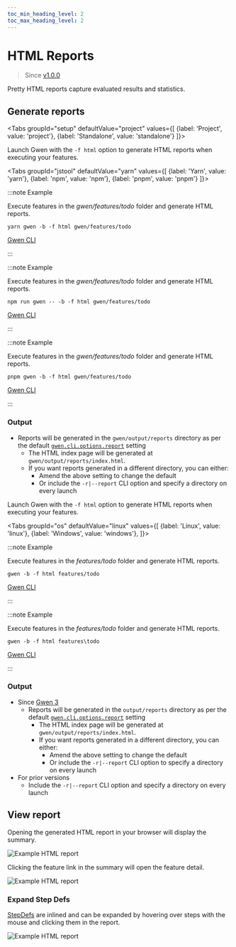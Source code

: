 ```yaml
--- 
toc_min_heading_level: 2
toc_max_heading_level: 2
---
```



# HTML Reports

> Since [v1.0.0](https://github.com/gwen-interpreter/gwen-web/releases/tag/v1.0.0)

Pretty HTML reports capture evaluated results and statistics.

## Generate reports

<Tabs
  groupId="setup"
  defaultValue="project"
  values={[
    {label: 'Project', value: 'project'},
    {label: 'Standalone', value: 'standalone'}
  ]}>

<TabItem value="project">

Launch Gwen with the `-f html` option to generate HTML reports when executing your features.

<Tabs
  groupId="jstool"
  defaultValue="yarn"
  values={[
    {label: 'Yarn', value: 'yarn'},
    {label: 'npm', value: 'npm'},
    {label: 'pnpm', value: 'pnpm'}
  ]}>

<TabItem value="yarn">

:::note Example

Execute features in the *gwen/features/todo* folder and generate HTML reports.

```shell
yarn gwen -b -f html gwen/features/todo
```

[Gwen CLI](/docs/cli)

:::

</TabItem>
<TabItem value="npm">

:::note Example

Execute features in the *gwen/features/todo* folder and generate HTML reports.

```shell
npm run gwen -- -b -f html gwen/features/todo
```

[Gwen CLI](/docs/cli)

:::

</TabItem>
<TabItem value="pnpm">

:::note Example

Execute features in the *gwen/features/todo* folder and generate HTML reports.

```shell
pnpm gwen -b -f html gwen/features/todo
```

[Gwen CLI](/docs/cli)

:::

</TabItem>
</Tabs>

### Output

- Reports will be generated in the `gwen/output/reports` directory as per the default [`gwen.cli.options.report`](/docs/settings/reference#gwen-cli-options-report) setting
  - The HTML index page will be generated at `gwen/output/reports/index.html`.
  - If you want reports generated in a different directory, you can either:
    - Amend the above setting to change the default
    - Or include the `-r|--report` CLI option and specify a directory on every launch

</TabItem>

<TabItem value="standalone">

Launch Gwen with the `-f html` option to generate HTML reports when executing your features.

<Tabs
  groupId="os"
  defaultValue="linux"
  values={[
    {label: 'Linux', value: 'linux'},
    {label: 'Windows', value: 'windows'},
  ]}>

<TabItem value="linux">

:::note Example

Execute features in the *features/todo* folder and generate HTML reports.

```shell
gwen -b -f html features/todo
```

[Gwen CLI](/docs/cli)

:::

</TabItem>

<TabItem value="windows">

:::note Example

Execute features in the *features/todo* folder and generate HTML reports.

```shell
gwen -b -f html features\todo
```

[Gwen CLI](/docs/cli)

:::

</TabItem>

</Tabs>

### Output

- Since [Gwen 3](/docs/gwen3)
  - Reports will be generated in the `output/reports` directory as per the default [`gwen.cli.options.report`](/docs/settings/reference#gwen-cli-options-report) setting
    - The HTML index page will be generated at `gwen/output/reports/index.html`.
    - If you want reports generated in a different directory, you can either:
      - Amend the above setting to change the default
      - Or include the `-r|--report` CLI option to specify a directory on every launch
- For prior versions
  - Include the `-r|--report` CLI option and specify a directory on every launch

</TabItem>

</Tabs>

## View report

Opening the generated HTML report in your browser will display the summary.

![Example HTML report](/img/reports/sample-html-report-summary.png)

Clicking the feature link in the summary will open the feature detail.

![Example HTML report](/img/reports/sample-html-report-detail.png)

### Expand Step Defs

[StepDefs](/docs/meta#stepdefs) are inlined and can be expanded by hovering over steps with the mouse and clicking them in the report.

![Example HTML report](/img/reports/sample-html-report-expanded.png)
